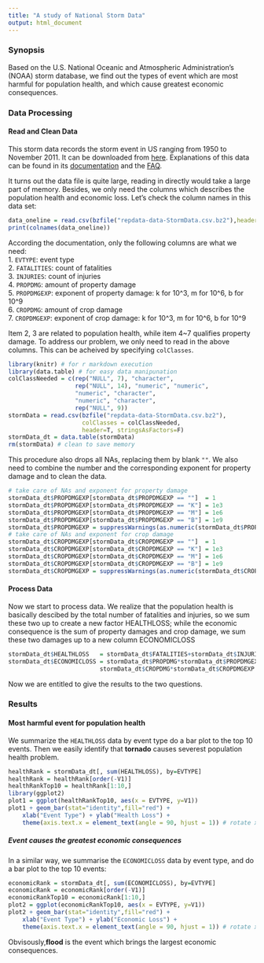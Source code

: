 ```yaml
---
title: "A study of National Storm Data"
output: html_document
---
```


### Synopsis
Based on the U.S. National Oceanic and Atmospheric Administration's (NOAA) storm database, 
we find out the types of event which are most harmful for population health, and
which cause greatest economic consequences. 
  
  
### Data Processing

#### Read and Clean Data
This storm data records the storm event in US ranging from 1950 to November 2011. It can be downloaded from [here](https://d396qusza40orc.cloudfront.net/repdata%2Fdata%2FStormData.csv.bz2). Explanations of this data can be found in its [documentation](https://d396qusza40orc.cloudfront.net/repdata%2Fpeer2_doc%2Fpd01016005curr.pdf) and the [FAQ](https://d396qusza40orc.cloudfront.net/repdata%2Fpeer2_doc%2FNCDC%20Storm%20Events-FAQ%20Page.pdf). 

It turns out the data file is quite large, reading in directly would take a large part of 
memory. Besides, we only need the columns which describes the population health and 
economic loss. Let's check the column names in this data set:
```r
data_oneline = read.csv(bzfile("repdata-data-StormData.csv.bz2"),header=T,stringsAsFactors=F, nrow=1)
print(colnames(data_oneline))
```
According the documentation, only the following columns are what we need:  
1. `EVTYPE`: event type  
2. `FATALITIES`: count of fatalities  
3. `INJURIES`: count of injuries  
4. `PROPDMG`: amount of property damage   
5. `PROPDMGEXP`: exponent of property damage: k for 10^3, m for 10^6, b for 10^9  
6. `CROPDMG`: amount of crop damage   
7. `CROPDMGEXP`:  exponent of crop damage: k for 10^3, m for 10^6, b for 10^9

Item 2, 3 are related to population health, while item 4~7 qualifies property damage.
To address our problem, we only need to read in the above columns. This can be acheived
by specifying `colClasses`. 
```r
library(knitr) # for r markdown execution
library(data.table) # for easy data manipunation
colClassNeeded = c(rep("NULL", 7), "character", 
                   rep("NULL", 14), "numeric", "numeric",
                   "numeric", "character",
                   "numeric", "character",
                   rep("NULL", 9))
stormData = read.csv(bzfile("repdata-data-StormData.csv.bz2"),
                     colClasses = colClassNeeded,
                     header=T, stringsAsFactors=F)
stormData_dt = data.table(stormData)
rm(stormData) # clean to save memory
```
This procedure also drops all NAs, replacing them by blank `""`. We also need to combine the 
number and the corresponding exponent for property
damage and to clean the data.
```r
# take care of NAs and exponent for property damage
stormData_dt$PROPDMGEXP[stormData_dt$PROPDMGEXP == ""]  = 1
stormData_dt$PROPDMGEXP[stormData_dt$PROPDMGEXP == "K"] = 1e3
stormData_dt$PROPDMGEXP[stormData_dt$PROPDMGEXP == "M"] = 1e6
stormData_dt$PROPDMGEXP[stormData_dt$PROPDMGEXP == "B"] = 1e9
stormData_dt$PROPDMGEXP = suppressWarnings(as.numeric(stormData_dt$PROPDMGEXP))
# take care of NAs and exponent for crop damage
stormData_dt$CROPDMGEXP[stormData_dt$CROPDMGEXP == ""]  = 1
stormData_dt$CROPDMGEXP[stormData_dt$CROPDMGEXP == "K"] = 1e3
stormData_dt$CROPDMGEXP[stormData_dt$CROPDMGEXP == "M"] = 1e6
stormData_dt$CROPDMGEXP[stormData_dt$CROPDMGEXP == "B"] = 1e9
stormData_dt$CROPDMGEXP = suppressWarnings(as.numeric(stormData_dt$CROPDMGEXP))
```

#### Process Data
Now we start to process data. We realize that the population health is basically descibed
by the total number of fatalities and injuries, so we sum these two up to create a new
factor HEALTHLOSS; while the economic consequence is the sum of property damages and 
crop damage, we sum these two damages up to a new column ECONOMICLOSS
```r
stormData_dt$HEALTHLOSS   = stormData_dt$FATALITIES+stormData_dt$INJURIES
stormData_dt$ECONOMICLOSS = stormData_dt$PROPDMG*stormData_dt$PROPDMGEXP + 
                          stormData_dt$CROPDMG*stormData_dt$CROPDMGEXP
```

Now we are entitled to give the results to the two questions.

  
  
### Results

#### Most harmful event for population health
We summarize the `HEALTHLOSS` data by event type do a bar plot to the top 10 events. Then we
easily identify that **tornado** causes severest population health problem.
```r
healthRank = stormData_dt[, sum(HEALTHLOSS), by=EVTYPE]
healthRank = healthRank[order(-V1)]
healthRankTop10 = healthRank[1:10,]
library(ggplot2)
plot1 = ggplot(healthRankTop10, aes(x = EVTYPE, y=V1))
plot1 + geom_bar(stat="identity",fill="red") +
    xlab("Event Type") + ylab("Health Loss") +
    theme(axis.text.x = element_text(angle = 90, hjust = 1)) # rotate x labels to accomodate more characters
```


##### Event causes the greatest economic consequences
In a similar way, we summarise the `ECONOMICLOSS` data by event type, and do a bar plot to 
the top 10 events:
```r
economicRank = stormData_dt[, sum(ECONOMICLOSS), by=EVTYPE]
economicRank = economicRank[order(-V1)]
economicRankTop10 = economicRank[1:10,]
plot2 = ggplot(economicRankTop10, aes(x = EVTYPE, y=V1))
plot2 + geom_bar(stat="identity",fill="red") +
    xlab("Event Type") + ylab("Economic Loss") +
    theme(axis.text.x = element_text(angle = 90, hjust = 1)) # rotate x labels to accomodate more characters
```

Obvisously,**flood** is the event which brings the largest economic 
consequences.